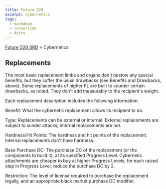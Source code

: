 ```yaml
---
title: Future D20
excerpt: Cybernetics
tags:
  - markdown
  - conversion
  - Astro
---
```






[Future D20 SRD]( / ) > Cybernetics




## Replacements


The most basic replacement limbs and organs don't bestow any special benefits, but they suffer the usual drawbacks (see Benefits and Drawbacks, above). Some replacements of higher PL are built to counter certain drawbacks, as noted. They don't add measurably to the recipient's weight.


Each replacement description includes the following information:


Benefit: What the cybernetic replacement allows its recipient to do.


Type: Replacements can be external or internal. External replacements are subject to sunder attacks; internal replacements are not.


Hardness/Hit Points: The hardness and hit points of the replacement. Internal replacements don't have hardness.


Base Purchase DC: The purchase DC of the replacement (or the components to build it), at its specified Progress Level. Cybernetic attachments are cheaper to buy at higher Progress Levels; for each raised step in Progress Level, reduce the purchase DC by 2.


Restriction: The level of license required to purchase the replacement legally, and an appropriate black market purchase DC modifier.



